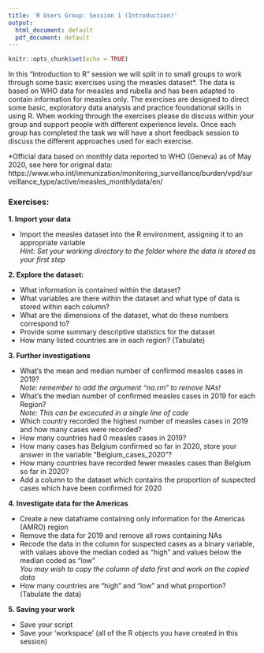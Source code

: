 ```yaml
---
title: 'R Users Group: Session 1 (Introduction)'
output:
  html_document: default
  pdf_document: default
---
```



```r
knitr::opts_chunk$set(echo = TRUE)

```

In this "Introduction to R" session we will split in to small groups to work through some basic exercises using the measles dataset\*. The data is based on WHO data for measles and rubella and has been adapted to contain information for measles only. The exercises are designed to direct some basic, exploratory data analysis and practice foundational skills in using R. When working through the exercises please do discuss within your group and support people with different experience levels. Once each group has completed the task we will have a short feedback session to discuss the different approaches used for each exercise. 

\*Official data based on monthly data reported to WHO (Geneva) as of May 2020, see here for original data: https://www.who.int/immunization/monitoring_surveillance/burden/vpd/surveillance_type/active/measles_monthlydata/en/

### Exercises: 
**1. Import your data**  

- Import the measles dataset into the R environment, assigning it to an appropriate variable  
*Hint: Set your working directory to the folder where the data is stored as your first step*


**2. Explore the dataset:**  

- What information is contained within the dataset?  
- What variables are there within the dataset and what type of data is stored within each column?  
- What are the dimensions of the dataset, what do these numbers correspond to?  
- Provide some summary descriptive statistics for the dataset  
- How many listed countries are in each region? (Tabulate)


**3. Further investigations**

- What's the mean and median number of confirmed measles cases in 2019?  
*Note: remember to add the argument "na.rm" to remove NAs!*
- What's the median number of confirmed measles cases in 2019 for each Region?  
*Note: This can be excecuted in a single line of code*
- Which country recorded the highest number of measles cases in 2019 and how many cases were recorded?  
- How many countries had 0 measles cases in 2019?  
- How many cases has Belgium confirmed so far in 2020, store your answer in the variable "Belgium_cases_2020"?  
- How many countries have recorded fewer measles cases than Belgium so far in 2020?  
- Add a column to the dataset which contains the proportion of suspected cases which have been confirmed for 2020  


**4. Investigate data for the Americas**  

- Create a new dataframe containing only information for the Americas (AMRO) region  
- Remove the data for 2019 and remove all rows containing NAs  
- Recode the data in the column for suspected cases as a binary variable, with values above the median coded as "high" and values below the median coded as "low"  
*You may wish to copy the column of data first and work on the copied data*
- How many countries are "high" and "low" and what proportion? (Tabulate the data)



**5. Saving your work**

- Save your script 
- Save your 'workspace' (all of the R objects you have created in this session)

